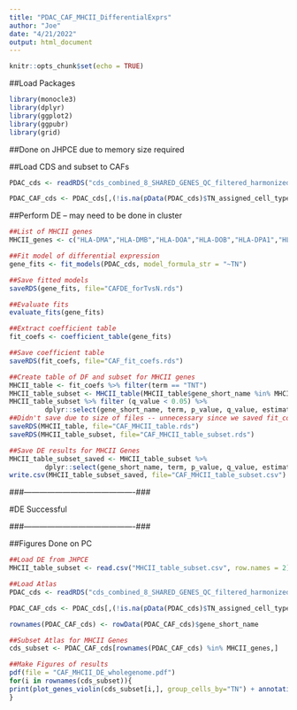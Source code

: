 ```yaml
---
title: "PDAC_CAF_MHCII_DifferentialExprs"
author: "Joe"
date: "4/21/2022"
output: html_document
---
```


```r
knitr::opts_chunk$set(echo = TRUE)
```

##Load Packages
```r
library(monocle3)
library(dplyr)
library(ggplot2)
library(ggpubr)
library(grid)
```

##Done on JHPCE due to memory size required

##Load CDS and subset to CAFs
```r
PDAC_cds <- readRDS("cds_combined_8_SHARED_GENES_QC_filtered_harmonized_preprocessed_aligned_manuscript_UMAP_learn_graph(6).rds")

PDAC_CAF_cds <- PDAC_cds[,(!is.na(pData(PDAC_cds)$TN_assigned_cell_type_immune_specific)) & pData(PDAC_cds)$TN_assigned_cell_type_immune_specific=="Fibroblast"]

```

##Perform DE -- may need to be done in cluster
```r
##List of MHCII genes
MHCII_genes <- c("HLA-DMA","HLA-DMB","HLA-DOA","HLA-DOB","HLA-DPA1","HLA-DPB1","HLA-DQA1","HLA-DQA2","HLA-DQB1","HLA-DQB2","HLA-DQB2","HLA-DRB1","HLA-DRB5")

##Fit model of differential expression
gene_fits <- fit_models(PDAC_cds, model_formula_str = "~TN")

##Save fitted models
saveRDS(gene_fits, file="CAFDE_forTvsN.rds")

##Evaluate fits
evaluate_fits(gene_fits)

##Extract coefficient table
fit_coefs <- coefficient_table(gene_fits)

##Save coefficient table
saveRDS(fit_coefs, file="CAF_fit_coefs.rds")

##Create table of DF and subset for MHCII genes
MHCII_table <- fit_coefs %>% filter(term == "TNT")
MHCII_table_subset <- MHCII_table(MHCII_table$gene_short_name %in% MHCII_genes)
MHCII_table_subset %>% filter (q_value < 0.05) %>%
         dplyr::select(gene_short_name, term, p_value, q_value, estimate)
##Didn't save due to size of files -- unnecessary since we saved fit_coefs
saveRDS(MHCII_table, file="CAF_MHCII_table.rds")
saveRDS(MHCII_table_subset, file="CAF_MHCII_table_subset.rds")

##Save DE results for MHCII Genes
MHCII_table_subset_saved <- MHCII_table_subset %>%
         dplyr::select(gene_short_name, term, p_value, q_value, estimate)
write.csv(MHCII_table_subset_saved, file="CAF_MHCII_table_subset.csv")

```
###-------------------------------------------###

#DE Successful

###-------------------------------------------###


##Figures Done on PC
```r
##Load DE from JHPCE
MHCII_table_subset <- read.csv("MHCII_table_subset.csv", row.names = 2)

##Load Atlas
PDAC_cds <- readRDS("cds_combined_8_SHARED_GENES_QC_filtered_harmonized_preprocessed_aligned_manuscript_UMAP_learn_graph(6).rds")

PDAC_CAF_cds <- PDAC_cds[,(!is.na(pData(PDAC_cds)$TN_assigned_cell_type_immune_specific)) & pData(PDAC_cds)$TN_assigned_cell_type_immune_specific=="Fibroblast"]

rownames(PDAC_CAF_cds) <- rowData(PDAC_CAF_cds)$gene_short_name

##Subset Atlas for MHCII Genes
cds_subset <- PDAC_CAF_cds[rownames(PDAC_CAF_cds) %in% MHCII_genes,]

##Make Figures of results
pdf(file = "CAF_MHCII_DE_wholegenome.pdf")
for(i in rownames(cds_subset)){
print(plot_genes_violin(cds_subset[i,], group_cells_by="TN") + annotation_custom(grobTree(textGrob(paste("q-value=",MHCII_table_subset[paste(i),"q_value"], sep = " "), x=0.1,  y=0.95, hjust=0, gp=gpar(col="Black", fontsize=9, fontface="italic")))))
}
```



